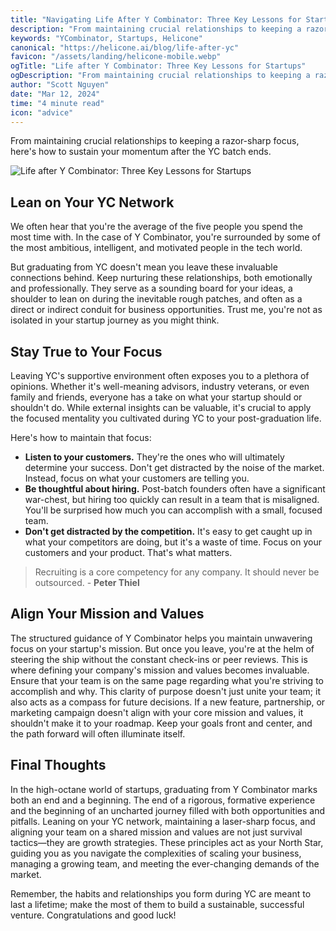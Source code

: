 ```yaml
---
title: "Navigating Life After Y Combinator: Three Key Lessons for Startups"
description: "From maintaining crucial relationships to keeping a razor-sharp focus, here's how to sustain your momentum after the YC batch ends."
keywords: "YCombinator, Startups, Helicone"
canonical: "https://helicone.ai/blog/life-after-yc"
favicon: "/assets/landing/helicone-mobile.webp"
ogTitle: "Life after Y Combinator: Three Key Lessons for Startups"
ogDescription: "From maintaining crucial relationships to keeping a razor-sharp focus, here's how to sustain your momentum after the YC batch ends."
author: "Scott Nguyen"
date: "Mar 12, 2024"
time: "4 minute read"
icon: "advice"
---
```


From maintaining crucial relationships to keeping a razor-sharp focus, here&apos;s how to sustain your momentum after the YC batch ends.


![Life after Y Combinator: Three Key Lessons for Startups](/static/blog/yc.webp)


## Lean on Your YC Network

We often hear that you&apos;re the average of the five people you spend the most time with. In the case of Y Combinator, you&apos;re surrounded by some of the most ambitious, intelligent, and motivated people in the tech world. 

But graduating from YC doesn&apos;t mean you leave these invaluable connections behind. Keep nurturing these relationships, both emotionally and professionally. They serve as a sounding board for your ideas, a shoulder to lean on during the inevitable rough patches, and often as a direct or indirect conduit for business opportunities. Trust me, you&apos;re not as isolated in your startup journey as you might think.


## Stay True to Your Focus

Leaving YC&apos;s supportive environment often exposes you to a plethora of opinions. Whether it&apos;s well-meaning advisors, industry veterans, or even family and friends, everyone has a take on what your startup should or shouldn&apos;t do. While external insights can be valuable, it&apos;s crucial to apply the focused mentality you cultivated during YC to your post-graduation life. 

Here&apos;s how to maintain that focus:

- **Listen to your customers.** They&apos;re the ones who will ultimately determine your success. Don&apos;t get distracted by the noise of the market. Instead, focus on what your customers are telling you.
- **Be thoughtful about hiring.** Post-batch founders often have a significant war-chest, but hiring too quickly can result in a team that is misaligned. You&apos;ll be surprised how much you can accomplish with a small, focused team.
- **Don&apos;t get distracted by the competition.** It&apos;s easy to get caught up in what your competitors are doing, but it&apos;s a waste of time. Focus on your customers and your product. That&apos;s what matters.

> Recruiting is a core competency for any company. It should never be outsourced. - **Peter Thiel**

## Align Your Mission and Values

The structured guidance of Y Combinator helps you maintain unwavering focus on your startup&apos;s mission. But once you leave, you&apos;re at the helm of steering the ship without the constant check-ins or peer reviews. This is where defining your company&apos;s mission and values becomes invaluable. Ensure that your team is on the same page regarding what you&apos;re striving to accomplish and why. This clarity of purpose doesn&apos;t just unite your team; it also acts as a compass for future decisions. If a new feature, partnership, or marketing campaign doesn&apos;t align with your core mission and values, it shouldn&apos;t make it to your roadmap. Keep your goals front and center, and the path forward will often illuminate itself.

## Final Thoughts

In the high-octane world of startups, graduating from Y Combinator marks both an end and a beginning. The end of a rigorous, formative experience and the beginning of an uncharted journey filled with both opportunities and pitfalls. Leaning on your YC network, maintaining a laser-sharp focus, and aligning your team on a shared mission and values are not just survival tactics—they are growth strategies. These principles act as your North Star, guiding you as you navigate the complexities of scaling your business, managing a growing team, and meeting the ever-changing demands of the market. 

Remember, the habits and relationships you form during YC are meant to last a lifetime; make the most of them to build a sustainable, successful venture. Congratulations and good luck!
